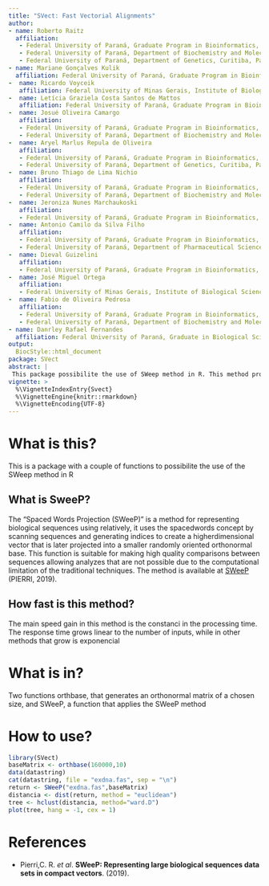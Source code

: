 ```yaml
---
title: "SVect: Fast Vectorial Alignments"
author:
- name: Roberto Raitz
  affiliation: 
   - Federal University of Paraná, Graduate Program in Bioinformatics, Curitiba, Paraná, Brazil.
   - Federal University of Paraná, Department of Biochemistry and Molecular Biology, Curitiba, Paraná, Brazil.
   - Federal University of Paraná, Department of Genetics, Curitiba, Paraná, Brazil.
- name: Mariane Gonçalves Kulik 
  affiliation: Federal University of Paraná, Graduate Program in Bioinformatics, Curitiba, Paraná, Brazil.
-  name: Ricardo Voyceik 
   affiliation: Federal University of Minas Gerais, Institute of Biological Sciences (ICB), Belo Horizonte, Minas Gerais, Brazil.
-  name: Letícia Graziela Costa Santos de Mattos 
   affiliation: Federal University of Paraná, Graduate Program in Bioinformatics, Curitiba, Paraná, Brazil.  
-  name: Josué Oliveira Camargo 
   affiliation: 
   - Federal University of Paraná, Graduate Program in Bioinformatics, Curitiba, Paraná, Brazil.
   - Federal University of Paraná, Department of Biochemistry and Molecular Biology, Curitiba, Paraná, Brazil.
-  name: Aryel Marlus Repula de Oliveira
   affiliation: 
   - Federal University of Paraná, Graduate Program in Bioinformatics, Curitiba, Paraná, Brazil. 
   - Federal University of Paraná, Department of Genetics, Curitiba, Paraná, Brazil.
-  name: Bruno Thiago de Lima Nichio
   affiliation: 
   - Federal University of Paraná, Graduate Program in Bioinformatics, Curitiba, Paraná, Brazil.
   - Federal University of Paraná, Department of Biochemistry and Molecular Biology, Curitiba, Paraná, Brazil.
-  name: Jeroniza Nunes Marchaukoski
   affiliation: 
   - Federal University of Paraná, Graduate Program in Bioinformatics, Curitiba, Paraná, Brazil.
-  name: Antonio Camilo da Silva Filho
   affiliation: 
   - Federal University of Paraná, Graduate Program in Bioinformatics, Curitiba, Paraná, Brazil.
   - Federal University of Paraná, Department of Pharmaceutical Sciences, Curitiba, Paraná, Brazil.
-  name: Dieval Guizelini
   affiliation: 
   - Federal University of Paraná, Graduate Program in Bioinformatics, Curitiba, Paraná, Brazil.
-  name: José Miguel Ortega
   affiliation: 
   - Federal University of Minas Gerais, Institute of Biological Sciences (ICB), Belo Horizonte, Minas Gerais, Brazil.
-  name: Fabio de Oliveira Pedrosa
   affiliation: 
   - Federal University of Paraná, Graduate Program in Bioinformatics, Curitiba, Paraná, Brazil.
   - Federal University of Paraná, Department of Biochemistry and Molecular Biology, Curitiba, Paraná, Brazil.  
- name: Danrley Rafael Fernandes
  affiliation: Federal University of Paraná, Graduate in Biological Sciences, Curitiba, Paraná, Brazil.
output:
  BiocStyle::html_document
package: SVect
abstract: |
 This package possibilite the use of SWeep method in R. This method provides a powerful tool to alignment free DNA analysis.
vignette: >
  %\VignetteIndexEntry{Svect}
  %\VignetteEngine{knitr::rmarkdown}
  %\VignetteEncoding{UTF-8}
---
```

# What is this?
This is a package with a couple of functions to possibilite the use of the SWeep method in R

## What is SweeP?
The “Spaced Words Projection (SWeeP)” is a method for representing biological sequences using relatively, it uses the spacedwords concept by scanning sequences and generating indices to create a higherdimensional vector that is later projected into a smaller randomly oriented orthonormal base. This function is suitable for making high quality comparisons between sequences allowing analyzes that are not possible due to the computational limitation of the traditional techniques. The method is available at [SWeeP](https://sourceforge.net/projects/spacedwordsprojection/) (PIERRI, 2019). 

## How fast is this method?
The main speed gain in this method is the constanci in the processing time. The response time grows linear to the number of inputs, while in other methods that grow is exponencial

# What is in?
Two functions orthbase, that generates an orthonormal matrix of a chosen size, and SWeeP, a function that applies the SWeeP method

# How to use?
```r
library(SVect)
baseMatrix <- orthbase(160000,10)
data(datastring)
cat(datastring, file = "exdna.fas", sep = "\n")
return <- SWeeP("exdna.fas",baseMatrix)
distancia <- dist(return, method = "euclidean")
tree <- hclust(distancia, method="ward.D")
plot(tree, hang = -1, cex = 1)
```

# References
- Pierri,C. R. *et al*. **SWeeP: Representing large biological sequences data sets in compact vectors**. (2019). 
  
